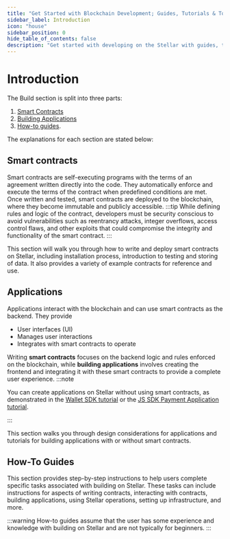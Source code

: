 ```yaml
---
title: "Get Started with Blockchain Development; Guides, Tutorials & Tools"
sidebar_label: Introduction
icon: "house"
sidebar_position: 0
hide_table_of_contents: false
description: "Get started with developing on the Stellar with guides, tutorials, tools, and resources. Learn how to write smart contracts, build applications, and more."
---
```


# Introduction

The Build section is split into three parts:

1. [Smart Contracts](/docs/build/smart-contracts)
2. [Building Applications](/docs/build/apps)
3. [How-to guides](/docs/build/guides).

The explanations for each section are stated below:

## Smart contracts

Smart contracts are self-executing programs with the terms of an agreement written directly into the code. They automatically enforce and execute the terms of the contract when predefined conditions are met. Once written and tested, smart contracts are deployed to the blockchain, where they become immutable and publicly accessible. :::tip While defining rules and logic of the contract, developers must be security conscious to avoid vulnerabilities such as reentrancy attacks, integer overflows, access control flaws, and other exploits that could compromise the integrity and functionality of the smart contract. :::

This section will walk you through how to write and deploy smart contracts on Stellar, including installation process, introduction to testing and storing of data. It also provides a variety of example contracts for reference and use.

## Applications

Applications interact with the blockchain and can use smart contracts as the backend. They provide

- User interfaces (UI)
- Manages user interactions
- Integrates with smart contracts to operate

Writing **smart contracts** focuses on the backend logic and rules enforced on the blockchain, while **building applications** involves creating the frontend and integrating it with these smart contracts to provide a complete user experience. :::note

You can create applications on Stellar without using smart contracts, as demonstrated in the [Wallet SDK tutorial](./apps/wallet/overview.mdx) or the [JS SDK Payment Application tutorial](./apps/example-application-tutorial/overview.mdx).

:::

This section walks you through design considerations for applications and tutorials for building applications with or without smart contracts.

## How-To Guides

This section provides step-by-step instructions to help users complete specific tasks associated with building on Stellar. These tasks can include instructions for aspects of writing contracts, interacting with contracts, building applications, using Stellar operations, setting up infrastructure, and more.

:::warning How-to guides assume that the user has some experience and knowledge with building on Stellar and are not typically for beginners. :::
